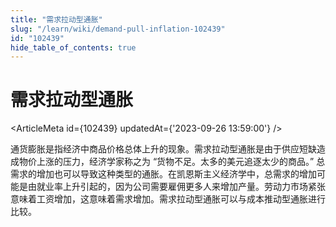 ```yaml
---
title: "需求拉动型通胀"
slug: "/learn/wiki/demand-pull-inflation-102439"
id: "102439"
hide_table_of_contents: true
---
```



# 需求拉动型通胀

<ArticleMeta id={102439} updatedAt={'2023-09-26 13:59:00'} />
<div className='border-solid border-b border-t-0 my-4 border-[var(--ifm-color-gray-300)]' />

通货膨胀是指经济中商品价格总体上升的现象。需求拉动型通胀是由于供应短缺造成物价上涨的压力，经济学家称之为 “货物不足。太多的美元追逐太少的商品。” 总需求的增加也可以导致这种类型的通胀。在凯恩斯主义经济学中，总需求的增加可能是由就业率上升引起的，因为公司需要雇佣更多人来增加产量。劳动力市场紧张意味着工资增加，这意味着需求增加。需求拉动型通胀可以与成本推动型通胀进行比较。
